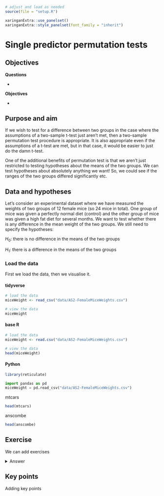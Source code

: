 ```r
# adjust and load as needed
source(file = "setup.R")
```

```r
xaringanExtra::use_panelset()
xaringanExtra::style_panelset(font_family = "inherit")
```

# Single predictor permutation tests

## Objectives
:::objectives
**Questions**

- 

**Objectives**

- 
:::

## Purpose and aim
If we wish to test for a difference between two groups in the case where the assumptions of a two-sample t-test just aren’t met, then a two-sample permutation test procedure is appropriate. It is also appropriate even if the assumptions of a t-test are met, but in that case, it would be easier to just do the damn t-test.

One of the additional benefits of permutation test is that we aren’t just restricted to testing hypotheses about the means of the two groups. We can test hypotheses about absolutely anything we want! So, we could see if the ranges of the two groups differed significantly etc.


## Data and hypotheses
Let’s consider an experimental dataset where we have measured the weights of two groups of 12 female mice (so 24 mice in total). One group of mice was given a perfectly normal diet (control) and the other group of mice was given a high fat diet for several months. We want to test whether there is any difference in the mean weight of the two groups. We still need to specify the hypotheses:

$H_0$: there is no difference in the means of the two groups

$H_1$: there is a difference in the means of the two groups

### Load the data {.panelset}
First we load the data, then we visualise it.

#### tidyverse {.unnumbered}

```r
# load the data
miceWeight <- read_csv("data/AS2-FemaleMiceWeights.csv")

# view the data
miceWeight
```

#### base R {.unnumbered}

```r
# load the data
miceWeight <- read.csv("data/AS2-FemaleMiceWeights.csv")

# view the data
head(miceWeight)
```

#### Python {.unnumbered}

```r
library(reticulate)
```

```python
import pandas as pd
miceWeight = pd.read_csv("data/AS2-FemaleMiceWeights.csv")
```

::::: {.panelset}

::: {.panel}
[mtcars]{.panel-name}
```r
head(mtcars)
```
:::

::: {.panel}
[anscombe]{.panel-name}
```r
head(anscombe)
```
:::

::::

## Exercise
:::exercise
We can add exercises

<details><summary>Answer</summary>
With answers
</details>
:::

## Key points

:::keypoints
Adding key points
:::
